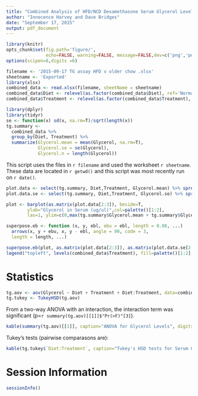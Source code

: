 ```yaml
---
title: "Combined Analysis of HFD/NCD Dexamethasone Serum Glycerol Levels"
author: "Innocence Harvey and Dave Bridges"
date: "September 17, 2015"
output: pdf_document
---
```


```r
library(knitr)
opts_chunk$set(fig.path='figure/',
               echo=FALSE, warning=FALSE, message=FALSE,dev=c('png','pdf'))
options(scipen=8,digits =6)
```


```r
filename <- '2015-09-17 TG assay HFD v older chow .xlsx'
sheetname <- 'Exported'
library(xlsx)
combined_data <- read.xlsx(filename, sheetName = sheetname)
combined_data$Diet <- relevel(as.factor(combined_data$Diet), ref='Normal Chow Diet')
combined_data$Treatment <- relevel(as.factor(combined_data$Treatment), ref='Water')

library(dplyr)
library(tidyr)
se <- function(x) sd(x, na.rm=T)/sqrt(length(x))
tg.summary <-
  combined_data %>%
  group_by(Diet, Treatment) %>%
  summarize(Glycerol.mean = mean(Glycerol, na.rm=T),
            Glycerol.se = se(Glycerol),
            Glycerol.n = length(Glycerol))
```
This script uses the files in `r filename` and used the worksheet `r sheetname`. These data are located in `r getwd()` and this script was most recently run on `r date()`.

```r
plot.data <- select(tg.summary, Diet,Treatment, Glycerol.mean) %>% spread(Diet, Glycerol.mean)
plot.data.se <- select(tg.summary, Diet,Treatment, Glycerol.se) %>% spread(Diet, Glycerol.se)

plot <- barplot(as.matrix(plot.data[2:3]), beside=T, 
        ylab="Glycerol in Serum (ug/ul)",col=palette()[1:2],
        las=1, ylim=c(0,max(tg.summary$Glycerol.mean + tg.summary$Glycerol.se)))

superpose.eb <- function (x, y, ebl, ebu = ebl, length = 0.08, ...)
  arrows(x, y + ebu, x, y - ebl, angle = 90, code = 3,
  length = length, ...)

superpose.eb(plot, as.matrix(plot.data[2:3]), as.matrix(plot.data.se[2:3]))
legend("topleft", levels(combined_data$Treatment), fill=palette()[1:2], bty="n")
```

# Statistics

```r
tg.aov <- aov(Glycerol ~ Diet + Treatment + Diet:Treatment, data=combined_data)
tg.tukey <- TukeyHSD(tg.aov)
```

From a two-way ANOVA with an interaction, the interaction term was significant (p=`r summary(tg.aov)[[1]]$"Pr(>F)"[3]`).

```r
kable(summary(tg.aov)[[1]], caption="ANOVA for Glycerol Levels", digits=c(2,2,2,2,5))
```

Tukey's tests (pairwise  comparasons are):

```r
kable(tg.tukey$`Diet:Treatment`, caption="Tukey's HSD tests for Serum Glycerol Levels", digits=c(2,2,2,10))
```

# Session Information

```r
sessionInfo()
```